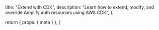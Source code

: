   title: "Extend with CDK",
  description: "Learn how to extend, modify, and override Amplify auth resources using AWS CDK",
};

  return {
    props: {
      meta
    }
  };
}
